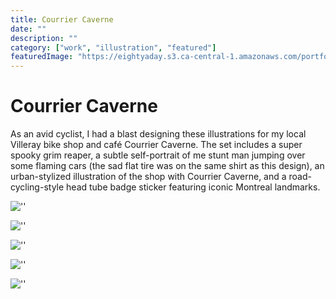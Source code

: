 ```yaml
---
title: Courrier Caverne
date: ""
description: ""
category: ["work", "illustration", "featured"]
featuredImage: "https://eightyaday.s3.ca-central-1.amazonaws.com/portfolio/courrier-caverne/courrier-caverne-preview.jpg"
---
```


# Courrier Caverne

As an avid cyclist, I had a blast designing these illustrations for my local Villeray bike shop and café Courrier Caverne. The set includes a super spooky grim reaper, a subtle self-portrait of me stunt man jumping over some flaming cars (the sad flat tire was on the same shirt as this design), an urban-stylized illustration of the shop with Courrier Caverne, and a road-cycling-style head tube badge sticker featuring iconic Montreal landmarks.

![''](https://eightyaday.s3.ca-central-1.amazonaws.com/portfolio/courrier-caverne/courrier-caverne-01.jpg)

![''](https://eightyaday.s3.ca-central-1.amazonaws.com/portfolio/courrier-caverne/courrier-caverne-02.jpg)

![''](https://eightyaday.s3.ca-central-1.amazonaws.com/portfolio/courrier-caverne/courrier-caverne-03.jpg)

![''](https://eightyaday.s3.ca-central-1.amazonaws.com/portfolio/courrier-caverne/courrier-caverne-04.jpg)

![''](https://eightyaday.s3.ca-central-1.amazonaws.com/portfolio/courrier-caverne/courrier-caverne-05.jpg)
